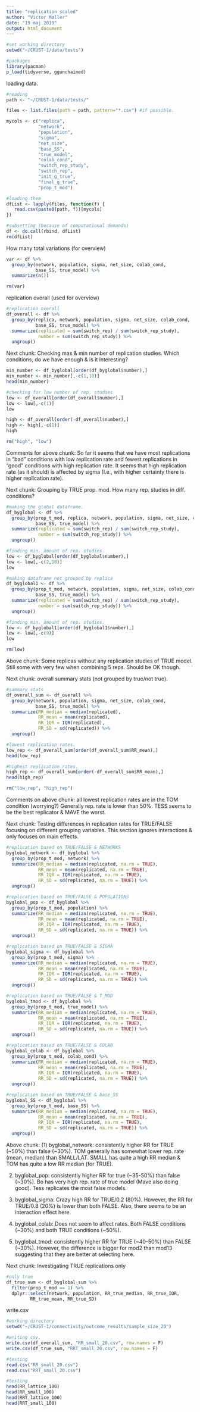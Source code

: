 ```yaml
---
title: "replication scaled"
author: "Victor Møller"
date: "19 maj 2019"
output: html_document
---
```


```r
#set working directory
setwd("~/CRUST-1/data/tests")

#packages 
library(pacman)
p_load(tidyverse, ggunchained) 
```

loading data. 

```r

#reading 
path <- "~/CRUST-1/data/tests/"

files <- list.files(path = path, pattern="*.csv") #if possible. 

mycols <- c("replica", 
            "network", 
            "population", 
            "sigma",
            "net_size",
            "base_SS",
            "true_model",
            "colab_cond",
            "switch_rep_study",
            "switch_rep",
            "init_g_true",
            "final_g_true",
            "prop_t_mod")

#loading them 
dfList <- lapply(files, function(f) {  
   read.csv(paste0(path, f))[mycols]
})

#subsetting (because of computational demands)
df <- do.call(rbind, dfList) 
rm(dfList)
```

How many total variations (for overview)

```r

var <- df %>%
  group_by(network, population, sigma, net_size, colab_cond,
           base_SS, true_model) %>%
  summarize(n())

rm(var)

```

replication overall (used for overview)

```r
#replication overall 
df_overall <- df %>%
  group_by(replica, network, population, sigma, net_size, colab_cond, 
           base_SS, true_model) %>%
  summarize(replicated = sum(switch_rep) / sum(switch_rep_study),
            number = sum(switch_rep_study)) %>%
  ungroup()
```

Next chunk: 
Checking max & min number of replication studies.
Which conditions, do we have enough & is it interesting?

```r

min_number <- df_byglobal[order(df_byglobal$number),]
min_number <- min_number[,-c(1,10)]
head(min_number)

#checking for low number of rep. studies
low <- df_overall[order(df_overall$number),]
low <- low[,-c(1)]
low

high <- df_overall[order(-df_overall$number),]
high <- high[,-c(1)]
high

rm("high", "low")

```

Comments for above chunk: 
So far it seems that we have most replications in "bad" conditions 
with low replication rate and fewest replications in "good" conditions
with high replication rate. It seems that high replication rate 
(as it should) is affected by sigma (I.e., with higher certainty there is 
higher replication rate). 

Next chunk:
Grouping by TRUE prop. mod. 
How many rep. studies in diff. conditions?

```r
#making the global dataframe.
df_byglobal <- df %>%
  group_by(prop_t_mod, replica, network, population, sigma, net_size, colab_cond, 
           base_SS, true_model) %>%
  summarize(replicated = sum(switch_rep) / sum(switch_rep_study),
            number = sum(switch_rep_study)) %>%
  ungroup()

#finding min. amount of rep. studies. 
low <- df_byglobal[order(df_byglobal$number),]
low <- low[,-c(2,10)]
low

#making dataframe not grouped by replica
df_byglobal1 <- df %>%
  group_by(prop_t_mod, network, population, sigma, net_size, colab_cond, 
           base_SS, true_model) %>%
  summarize(replicated = sum(switch_rep) / sum(switch_rep_study),
            number = sum(switch_rep_study)) %>%
  ungroup()

#finding min. amount of rep. studies. 
low <- df_byglobal1[order(df_byglobal1$number),]
low <- low[,-c(9)]
low

rm(low)
```

Above chunk: 
Some replicas without any replication studies of TRUE model.
Still some with very few when combining 5 reps. 
Should be OK though. 

Next chunk: 
overall summary stats (not grouped by true/not true).

```r
#summary stats
df_overall_sum <- df_overall %>%
  group_by(network, population, sigma, net_size, colab_cond, 
           base_SS, true_model) %>%
  summarize(RR_median = median(replicated),
            RR_mean = mean(replicated),
            RR_IQR = IQR(replicated),
            RR_SD = sd(replicated)) %>%
  ungroup()

#lowest replication rates.  
low_rep <- df_overall_sum[order(df_overall_sum$RR_mean),]
head(low_rep)

#highest replication rates.
high_rep <- df_overall_sum[order(-df_overall_sum$RR_mean),]
head(high_rep)

rm("low_rep", "high_rep")

```

Comments on above chunk: 
all lowest replication rates are in the TOM condition (worrying?)
Generally rep. rate is lower than 50%. 
TESS seems to be the best replicator & MAVE the worst. 

Next chunk:
Testing differences in replication rates for TRUE/FALSE
focusing on different grouping variables. 
This section ignores interactions & only focuses on main effects. 

```r
#replication based on TRUE/FALSE & NETWORKS
byglobal_network <- df_byglobal %>%
  group_by(prop_t_mod, network) %>%
  summarize(RR_median = median(replicated, na.rm = TRUE),
            RR_mean = mean(replicated, na.rm = TRUE),
            RR_IQR = IQR(replicated, na.rm = TRUE),
            RR_SD = sd(replicated, na.rm = TRUE)) %>%
  ungroup()

#replication based on TRUE/FALSE & POPULATIONS
byglobal_pop <- df_byglobal %>%
  group_by(prop_t_mod, population) %>%
  summarize(RR_median = median(replicated, na.rm = TRUE),
            RR_mean = mean(replicated, na.rm = TRUE),
            RR_IQR = IQR(replicated, na.rm = TRUE),
            RR_SD = sd(replicated, na.rm = TRUE)) %>%
  ungroup()

#replication based on TRUE/FALSE & SIGMA
byglobal_sigma <- df_byglobal %>%
  group_by(prop_t_mod, sigma) %>%
  summarize(RR_median = median(replicated, na.rm = TRUE),
            RR_mean = mean(replicated, na.rm = TRUE),
            RR_IQR = IQR(replicated, na.rm = TRUE),
            RR_SD = sd(replicated, na.rm = TRUE)) %>%
  ungroup()

#replication based on TRUE/FALSE & T_MOD
byglobal_tmod <- df_byglobal %>%
  group_by(prop_t_mod, true_model) %>%
  summarize(RR_median = median(replicated, na.rm = TRUE),
            RR_mean = mean(replicated, na.rm = TRUE),
            RR_IQR = IQR(replicated, na.rm = TRUE),
            RR_SD = sd(replicated, na.rm = TRUE)) %>%
  ungroup()

#replication based on TRUE/FALSE & COLAB
byglobal_colab <- df_byglobal %>%
  group_by(prop_t_mod, colab_cond) %>%
  summarize(RR_median = median(replicated, na.rm = TRUE),
            RR_mean = mean(replicated, na.rm = TRUE),
            RR_IQR = IQR(replicated, na.rm = TRUE),
            RR_SD = sd(replicated, na.rm = TRUE)) %>%
  ungroup()

#replication based on TRUE/FALSE & base_SS
byglobal_SS <- df_byglobal %>%
  group_by(prop_t_mod, base_SS) %>%
  summarize(RR_median = median(replicated, na.rm = TRUE),
            RR_mean = mean(replicated, na.rm = TRUE),
            RR_IQR = IQR(replicated, na.rm = TRUE),
            RR_SD = sd(replicated, na.rm = TRUE)) %>%
  ungroup()

```

Above chunk: 
(1) byglobal_network: consistently higher RR for TRUE (~50%) than false (~30%).
TOM generally has somewhat lower rep. rate (mean, median) than SMALL/LAT. 
SMALL has quite a high RR median & TOM has quite a low RR median (for TRUE). 

(2) byglobal_pop: consistently higher RR for true (~35-50%) than false (~30%).
Bo has very high rep. rate of true model (Mave also doing good). 
Tess replicates the most false models. 

(3) byglobal_sigma: Crazy high RR for TRUE/0.2 (80%).
However, the RR for TRUE/0.8 (20%) is lower than both FALSE. 
Also, there seems to be an interaction effect here. 

(4) byglobal_colab: Does not seem to affect rates. 
Both FALSE conditions (~30%) and both TRUE conditions (~50%).

(5) byglobal_tmod: consistently higher RR for TRUE (~40-50%) than FALSE (~30%).
However, the difference is bigger for mod2 than mod13 suggesting that they
are better at selecting here. 

Next chunk:
Investigating TRUE replications only 

```r
#only true 
df_true_sum <- df_byglobal_sum %>%
  filter(prop_t_mod == 1) %>%
  dplyr::select(network, population, RR_true_median, RR_true_IQR, 
         RR_true_mean, RR_true_SD)
```



write.csv

```r
#working directory 
setwd("~/CRUST-1/connectivity/outcome_results/sample_size_20")

#writing csv. 
write.csv(df_overall_sum, "RR_small_20.csv", row.names = F)
write.csv(df_true_sum, "RRT_small_20.csv", row.names = F)

#testing 
read.csv("RR_small_20.csv")
read.csv("RRT_small_20.csv")

#testing 
head(RR_lattice_100)
head(RR_small_100)
head(RRT_lattice_100)
head(RRT_small_100)

```
